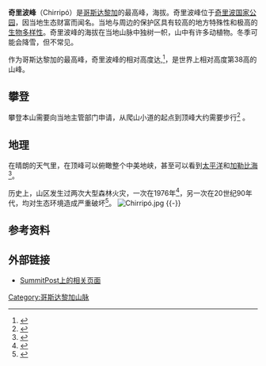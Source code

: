 {{Infobox mountain
| name = 奇里波峰
| Photo = Cerro Chirripó.jpg
| Elevation = 3820
| elevation_ref = 
| Prominence = 3727
| prominence_ref = 
| range = 
| Location = [[奇里波国家公园|奇里波国家公园]]
| pushpin_map = 
| map_caption = 
| label_position = left
| latd =  9 | latm = 29 | lats =  2.7 | latNS = N
| longd= 83 | longm= 29 | longs= 19.2 | longEW= W
| coordinates_ref = 
| type = 
| age = 
| first_ascent = 
| easiest_route = 
}}
'''奇里波峰'''（Chirripó）是[[哥斯达黎加|哥斯达黎加]]的最高峰，海拔{{convert|3820|m|ft|0}}。奇里波峰位于[[奇里波国家公园|奇里波国家公园]]，因当地生态财富而闻名。当地与周边的保护区具有较高的地方特殊性和极高的[[生物多样性|生物多样性]]。奇里波峰的海拔在当地山脉中独树一帜，山中有许多动植物。冬季可能会降雪，但不常见。

作为哥斯达黎加的最高峰，奇里波峰的相对高度达{{Convert|3727|m|ft|0|abbr=on}},<ref name="PeakList">{{cite web|url=http://www.PeakList.org/WWlists/ultras/CentAm.html|title=Central America ultra-prominent peaks|publisher=PeakList.org|accessdate=2007-04-07|archive-date=2018-10-17|archive-url=https://web.archive.org/web/20181017232333/http://www.peaklist.org/WWlists/ultras/CentAm.html|dead-url=no}}</ref>，是世界上相对高度第38高的山峰。

==攀登==
攀登本山需要向当地主管部门申请，从爬山小道的起点到顶峰大约需要步行{{convert|19.5|km|mi|1|adj=on}}<ref>{{cite web|url=http://www.peakbagging.com/Chirripo.html|title=notes on climbing Chirripo|publisher=peakbagging.com|accessdate=2011-04-09|archive-date=2011-07-23|archive-url=https://web.archive.org/web/20110723140940/http://www.peakbagging.com/Chirripo.html|dead-url=no}}</ref> 。

==地理==
在晴朗的天气里，在顶峰可以俯瞰整个中美地峡，甚至可以看到[[太平洋|太平洋]]和[[加勒比海|加勒比海]]<ref name="distance">{{cite web|url=http://costa-rica-guide.com/Natural/Chirripo.html|title=Chirripó National Park|publisher=costa-rica-guide.com|accessdate=2010-02-10|archive-date=2004-02-24|archive-url=https://web.archive.org/web/20040224133140/http://costa-rica-guide.com/Natural/Chirripo.html|dead-url=no}}</ref>。

历史上，山区发生过两次大型森林火灾，一次在1976年<ref name="First Fire">{{cite web|url=http://www.infocostarica.com/places/chirripo_hp.html|title=First Fire|author=Harry Pariser|publisher=Explore Costa Rica|accessdate=2010-02-10|archive-date=2009-02-08|archive-url=https://web.archive.org/web/20090208224521/http://www.infocostarica.com/places/chirripo_hp.html|dead-url=no}}</ref>，另一次在20世纪90年代，均对生态环境造成严重破坏<ref name="Second Fire">{{cite web|url=http://meghanjoyward.wordpress.com/2009/06/13/cerro-chirripo-12530-feet/|title=Second Fire (Weak)|publisher=blog on wordpress.com|accessdate=2010-02-10}}{{Dead link|date=2020年7月 |bot=InternetArchiveBot |fix-attempted=yes }}</ref>。
[[File:Chirripó.jpg|thumb]]
{{-}}

==参考资料==
{{reflist}}

==外部链接==
{{commonscat|Cerro Chirripó}}
* [http://www.summitpost.org/show/mountain_link.pl/mountain_id/155 SummitPost上的相关页面]{{Wayback|url=http://www.summitpost.org/show/mountain_link.pl/mountain_id/155 |date=20060105020307 }}

{{DEFAULTSORT:Q}}
[[Category:哥斯达黎加山脉|Category:哥斯达黎加山脉]]